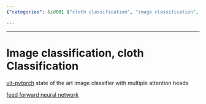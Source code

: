 ```yaml
---
{"categories": &id001 ["cloth classification", "image classification", "stub"], "category": "Image Classification", "date": "2023-12-22 23:52:59", "description": "This article discusses image and cloth classification using advanced models such as vit-pytorch and a feed forward neural network. The vit-pytorch model employs multiple attention heads for efficient image classification, while the feed forward neural network is specifically designed for cloth classification. Both models can be found on their respective GitHub repositories.", "tags": *id001, "title": "Image classification, cloth Classification"}

---
```


------

# Image classification, cloth Classification

[vit-pytorch](https://github.com/lucidrains/vit-pytorch) state of the art image classifier with multiple attention heads

[feed forward neural network](https://github.com/arnab39/Cloth_Classification_DeepLearning)


